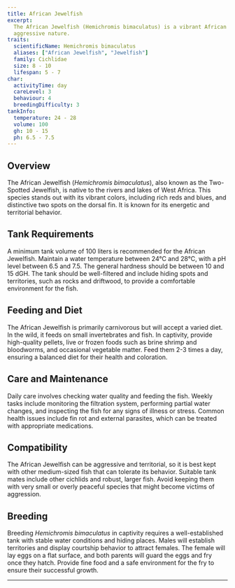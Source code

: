 ```yaml
---
title: African Jewelfish
excerpt:
  The African Jewelfish (Hemichromis bimaculatus) is a vibrant African cichlid known for its stunning colors and
  aggressive nature.
traits:
  scientificName: Hemichromis bimaculatus
  aliases: ["African Jewelfish", "Jewelfish"]
  family: Cichlidae
  size: 8 - 10
  lifespan: 5 - 7
char:
  activityTime: day
  careLevel: 3
  behaviour: 4
  breedingDifficulty: 3
tankInfo:
  temperature: 24 - 28
  volume: 100
  gh: 10 - 15
  ph: 6.5 - 7.5
---
```


## Overview

The African Jewelfish (_Hemichromis bimaculatus_), also known as the Two-Spotted Jewelfish, is native to the rivers and
lakes of West Africa. This species stands out with its vibrant colors, including rich reds and blues, and distinctive
two spots on the dorsal fin. It is known for its energetic and territorial behavior.

## Tank Requirements

A minimum tank volume of 100 liters is recommended for the African Jewelfish. Maintain a water temperature between 24°C
and 28°C, with a pH level between 6.5 and 7.5. The general hardness should be between 10 and 15 dGH. The tank should be
well-filtered and include hiding spots and territories, such as rocks and driftwood, to provide a comfortable
environment for the fish.

## Feeding and Diet

The African Jewelfish is primarily carnivorous but will accept a varied diet. In the wild, it feeds on small
invertebrates and fish. In captivity, provide high-quality pellets, live or frozen foods such as brine shrimp and
bloodworms, and occasional vegetable matter. Feed them 2-3 times a day, ensuring a balanced diet for their health and
coloration.

## Care and Maintenance

Daily care involves checking water quality and feeding the fish. Weekly tasks include monitoring the filtration system,
performing partial water changes, and inspecting the fish for any signs of illness or stress. Common health issues
include fin rot and external parasites, which can be treated with appropriate medications.

## Compatibility

The African Jewelfish can be aggressive and territorial, so it is best kept with other medium-sized fish that can
tolerate its behavior. Suitable tank mates include other cichlids and robust, larger fish. Avoid keeping them with very
small or overly peaceful species that might become victims of aggression.

## Breeding

Breeding _Hemichromis bimaculatus_ in captivity requires a well-established tank with stable water conditions and hiding
places. Males will establish territories and display courtship behavior to attract females. The female will lay eggs on
a flat surface, and both parents will guard the eggs and fry once they hatch. Provide fine food and a safe environment
for the fry to ensure their successful growth.

---
